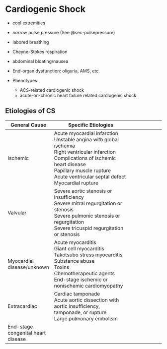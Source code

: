 # Cardiogenic Shock {#sec-cardiogenicshock}

-   cool extremities

-   *narrow* pulse pressure (See @sec-pulsepressure)

-   labored breathing

-   Cheyne-Stokes respiration

-   abdominal bloating/nausea

-   End-organ dysfunction: oliguria, AMS, etc.

-   Phenotypes

    -   ACS-related cardiogenic shock
    -   acute-on-chronic heart failure related cardiogenic shock

## Etiologies of CS

| General Cause                      | Specific Etiologies                                                                                                                                                                                                                 |     |     |     |
|-------|----------------------------------------------|-------|-------|-------|
| Ischemic                           | Acute myocardial infarction<br>Unstable angina with global ischemia<br>Right ventricular infarction<br>Complications of ischemic heart disease<br>Papillary muscle rupture<br>Acute ventricular septal defect<br>Myocardial rupture |     |     |     |
| Valvular                           | Severe aortic stenosis or insufficiency<br>Severe mitral regurgitation or stenosis<br>Severe pulmonic stenosis or regurgitation<br>Severe tricuspid regurgitation or stenosis                                                       |     |     |     |
| Myocardial disease/unknown         | Acute myocarditis<br>Giant cell myocarditis<br>Takotsubo stress myocarditis<br>Substance abuse<br>Toxins<br>Chemotherapeutic agents<br>End-stage ischemic or nonischemic cardiomyopathy                                             |     |     |     |
| Extracardiac                       | Cardiac tamponade<br>Acute aortic dissection with aortic insufficiency, tamponade, or rupture<br>Large pulmonary embolism                                                                                                           |     |     |     |
| End-stage congenital heart disease |                                                                                                                                                                                                                                     |     |     |     |
